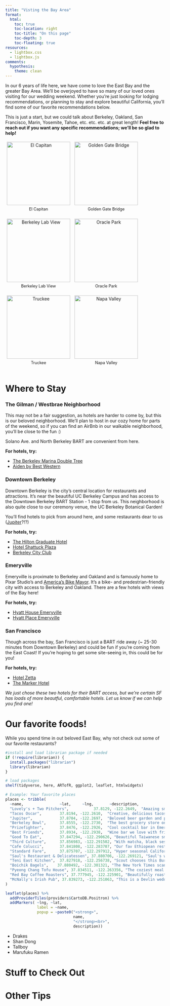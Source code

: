 ```yaml
---
title: "Visting the Bay Area"
format: 
  html:
    toc: true
    toc-location: right
    toc-title: "On this page"
    toc-depth: 3
    toc-floating: true
resources:
  - lightbox.css
  - lightbox.js
comments:
  hypothesis: 
    theme: clean
---
```


In our 6 years of life here, we have come to love the East Bay and the greater Bay Area. We'll be overjoyed to have so many of our loved ones visiting for our wedding weekend. Whether you're just looking for lodging recommendations, or planning to stay and explore beautiful California, you'll find some of our favorite recommendations below.

This is just a start, but we could talk about Berkeley, Oakland, San Francisco, Marin, Yosemite, Tahoe, etc. etc. etc. at great length! **Feel free to reach out if you want any specific recommendations; we'll be so glad to help!**

<!-- Lightbox CSS & JS via CDN -->

<link href="https://cdn.jsdelivr.net/npm/lightbox2@2/dist/css/lightbox.min.css" rel="stylesheet">

```{=html}
<script src="https://cdn.jsdelivr.net/npm/lightbox2@2/dist/js/lightbox.min.js"></script>
```

```{=html}
<div class="gallery">
  <div style="display: inline-block; text-align: center; margin: 5px;">
    <a href="images/elcap2.JPG" data-lightbox="places1" data-title="El Capitan, Yosemite National Park">
      <img src="images/elcap2.JPG" style="width:200px;" alt="El Capitan" />
    </a>
    <p style="margin-top: 5px; font-size: 0.9em;">El Capitan</p>
  </div>
  
  <div style="display: inline-block; text-align: center; margin: 5px;">
    <a href="images/bridge.jpeg" data-lightbox="places1" data-title="Golden Gate Bridge, San Francisco">
      <img src="images/bridge.jpeg" style="width:200px;" alt="Golden Gate Bridge" />
    </a>
    <p style="margin-top: 5px; font-size: 0.9em;">Golden Gate Bridge</p>
  </div>
  
  <div style="display: inline-block; text-align: center; margin: 5px;">
    <a href="images/lbl.JPG" data-lightbox="places1" data-title="Lawrence Berkeley Lab View of the Bay">
      <img src="images/lbl.JPG" style="width:200px;" alt="Berkeley Lab View" />
    </a>
    <p style="margin-top: 5px; font-size: 0.9em;">Berkeley Lab View</p>
  </div>
  
  <div style="display: inline-block; text-align: center; margin: 5px;">
    <a href="images/oracle_park.JPG" data-lightbox="places1" data-title="Oracle Park, San Francisco">
      <img src="images/oracle_park.JPG" style="width:200px;" alt="Oracle Park" />
    </a>
    <p style="margin-top: 5px; font-size: 0.9em;">Oracle Park</p>
  </div>
  
  <div style="display: inline-block; text-align: center; margin: 5px;">
    <a href="images/truckee.jpeg" data-lightbox="places1" data-title="Truckee, Lake Tahoe Area">
      <img src="images/truckee.jpeg" style="width:200px;" alt="Truckee" />
    </a>
    <p style="margin-top: 5px; font-size: 0.9em;">Truckee</p>
  </div>
  
  <div style="display: inline-block; text-align: center; margin: 5px;">
    <a href="images/napa3.jpg" data-lightbox="places1" data-title="Vineyards in Napa Valley">
      <img src="images/napa3.jpg" style="width:200px;" alt="Napa Valley" />
    </a>
    <p style="margin-top: 5px; font-size: 0.9em;">Napa Valley</p>
  </div>
</div>
```

# Where to Stay

::: {.callout collapse="true"}
### The Gilman / Westbrae Neighborhood

This may not be a fair suggestion, as hotels are harder to come by, but this is our beloved neighborhood. We'll plan to host in our cozy home for parts of the weekend, so if you can find an AirBnb in our walkable neighborhood, you'll be close to the fun :)

Solano Ave. and North Berkeley BART are convenient from here.

**For hotels, try:**

-   [The Berkeley Marina Double Tree](https://www.hilton.com/en/hotels/jbkcadt-doubletree-berkeley-marina/)
-   [Aiden by Best Western](https://www.bestwestern.com/en_US/book/hotels-in-berkeley/aiden-by-best-western-berkeley/propertyCode.05754.html)
:::

::: {.callout collapse="true"}
### Downtown Berkeley

Downtown Berkeley is the city's central location for restaurants and attractions. It's near the beautiful UC Berkeley Campus and has access to the Downtown Berkeley BART Station - 1 stop from us. This neighborhood is also quite close to our ceremony venue, the UC Berkeley Botanical Garden!

You'll find hotels to pick from around here, and some restaurants dear to us ([Jupiter](http://www.jupiterbeer.com/#home)?!?)

**For hotels, try:**

-   [The Hilton Graduate Hotel](https://www.hilton.com/en/hotels/oakgbgu-graduate-berkeley/)
-   [Hotel Shattuck Plaza](https://www.hotelshattuckplaza.com)
-   [Berkeley City Club](https://www.berkeleycityclub.com/?gclsrc=aw.ds&gad_source=1&gbraid=0AAAAACIzgUv7gkjWAoX5J2CSexiPLokCR&gclid=Cj0KCQjw_JzABhC2ARIsAPe3ynqBPGcvaNkbK_hK0EB75Vky-p9Y2qns3OUO22i-O1g2I2d98lgj4_AaAkoFEALw_wcB)
:::

::: {.callout collapse="true"}
### Emeryville

Emeryville is proximate to Berkeley and Oakland and is famously home to Pixar Studio's and [America's Bike Mayor](https://www.youtube.com/watch?v=XeO8M4tfV5I). It's a bike- and predestrian-friendly city with access to Berkeley and Oakland. There are a few hotels with views of the Bay here!

**For hotels, try:**

-   [Hyatt House Emeryville](https://www.hyatt.com/hyatt-house/en-US/oakxe-hyatt-house-emeryville-san-francisco-bay-area)
-   [Hyatt Place Emeryville](https://www.hyatt.com/hyatt-house/en-US/oakxe-hyatt-house-emeryville-san-francisco-bay-area)
:::

::: {.callout collapse="true"}
### San Francisco

Though across the bay, San Francisco is just a BART ride away (\~ 25-30 minutes from Downtown Berkeley) and could be fun if you're coming from the East Coast! If you're hoping to get some site-seeing in, this could be for you!

**For hotels, try:**

-   [Hotel Zetta](https://www.zhotelssf.com/hotels/zetta)
-   [The Marker Hotel](https://www.themarkersf.com)

*We just chose these two hotels for their BART access, but we're certain SF has loads of more beautful, comfortable hotels. Let us know if we can help you find one!*
:::

# Our favorite foods!

While you spend time in out beloved East Bay, why not check out some of our favorite restaurants?

```r
#install and load librarian package if needed
if (!require(librarian)) {
  install.packages("librarian")
  library(librarian)
}

# load packages
shelf(tidyverse, here, ARTofR, ggplot2, leaflet, htmlwidgets)

# Example: Your favorite places
places <- tribble(
  ~name,                ~lat,     ~lng,       ~description,
  "Lovely's + Two Pitchers",           37.8129, -122.2649,  "Amazing smash burgers and raddlers with a lively outdoor patio. Best enjoyed with Banangrams or a deck of cards.",
  "Tacos Oscar",        37.8194, -122.2610,  "Creative, delicious tacos in a relaxed setting. Good veg options.",
  "Jupiter",            37.8704, -122.2697,  "Beloved beer garden and pizza spot in Downtown Berkeley. The patio landscaping is magic.",
  "Berkeley Bowl",      37.8555, -122.2730,  "The best grocery store on planet earth, and a perfect taste of California produce!",
  "Prizefighter",       37.8476, -122.2926,  "Cool cocktail bar in Emeryville. Makes for a fun date :)",
  "Best Friends",       37.8934, -122.2938,  "Wine bar we love with friendly staff and a lovely walk from our house.",
  "Good To Eat",        37.847294, -122.290626, "Beautiful Taiwanese small plates in Emeryville. Women- and queer- owned!",
  "Third Culture",      37.856983, -122.291502, "With matcha, black sesame lattes, and mochi muffins, this is a very delicious breakfast spot.",
  "Cafe Colucci",       37.841808, -122.283707, "Our fav Ethiopean restaurant. Lovely patio.",
  "Standard Fare",      37.875707, -122.297912, "Hyper seasonal California cuisine at a friendly price. This restaurant feels very special!",
  "Saul's Restaurant & Delicatessen", 37.880706, -122.269121, "Saul's will fix your sandwich hankering. The latke and egg and eggplant sando is amazing.",
  "Teni East Kitchen",  37.827918, -122.256738, "Scout chooses this Burmese restaurant for her birthday dinners. There are some very satisfying veg options and beautiful cocktails.",
  "Boichik Bagels",    37.880492, -122.301321, "The New York Times scandelously claimed the best bagels can be found here in Berkeley - why not see for yourself?",
  "Pyeong Chang Tofu House", 37.834511, -122.263356, "The coziest meal you can enjoy. September may be too hot for a tofu soup, but maybe we'll get lucky with a cool spell 🤞",
  "Red Bay Coffee Roasters", 37.777945, -122.225901, "Beautifully roasted coffee in an open space. You must try the seasonal candied yam latte, if available! There's also a location in downtown Oakland.", 
  "McNally's Irish Pub", 37.839273, -122.251063, "This is a Devlin wedding, so we must recommend our favorite Irish bar! We love to sit by the fireplace for a pint."
)

```

```r
leaflet(places) %>% 
  addProviderTiles(providers$CartoDB.Positron) %>% 
  addMarkers( ~lng, ~lat,
              label = ~name,
              popup = ~paste0("<strong>", 
                              name, 
                              "</strong><br>", 
                              description))
```

-   Drakes
-   Shan Dong
-   Tallboy
-   Marufuku Ramen

# Stuff to Check Out

# Other Tips
